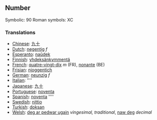 ==Number==

Symbolic: 90
Roman symbols: XC

===Translations===

*[[Chinese]]: [[九十]]
*[[Dutch]]: [[negentig]] ''f''
*[[Esperanto]]: [[naŭdek]]
*[[Finnish]]: [[yhdeksänkymmentä]]
*[[French]]: [[quatre-vingt-dix]] ''m'' (FR), [[nonante]] (BE)
*[[Frisian]]: [[njoggentich]]
*[[German]]: [[neunzig]] ''f''
*[[Italian]]: [[]] ''''
*[[Japanese]]: [[九十]]
*[[Portuguese]]: [[noventa]]
*[[Spanish]]: [[noventa]] ''''
*[[Swedish]]: [[nittio]]
*[[Turkish]]: [[doksan]]
*[[Welsh]]: [[deg ar pedwar ugain]] ''vingesimal, traditional'', [[naw deg]] ''decimal''
